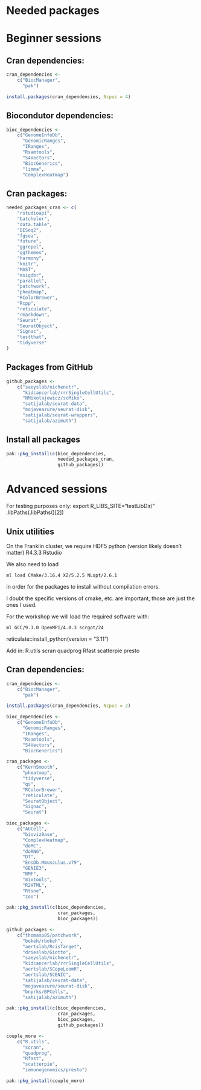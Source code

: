 # Needed packages

# Beginner sessions


## Cran dependencies:
```r
cran_dependencies <-
    c("BiocManager",
      "pak")

install.packages(cran_dependencies, Ncpus = 4)
```

## Biocondutor dependencies:
```r
bioc_dependencies <-
    c("GenomeInfoDb",
      "GenomicRanges",
      "IRanges",
      "Rsamtools",
      "S4Vectors",
      "BiocGenerics",
      "limma",
      "ComplexHeatmap")
```

## Cran packages:
```r
needed_packages_cran <- c(
    "rstudioapi",
    "batchelor",
    "data.table",
    "DESeq2",
    "fgsea",
    "future",
    "ggrepel",
    "ggthemes",
    "harmony",
    "knitr",
    "MAST",
    "msigdbr",
    "parallel",
    "patchwork",
    "pheatmap",
    "RColorBrewer",
    "Rcpp",
    "reticulate",
    "rmarkdown",
    "Seurat",
    "SeuratObject",
    "Signac",
    "testthat",
    "tidyverse"
)
```

## Packages from GitHub
```r
github_packages <-
    c("saeyslab/nichenetr",
      "kidcancerlab/rrrSingleCellUtils",
      "NMikolajewicz/scMiko",
      "satijalab/seurat-data",
      "mojaveazure/seurat-disk",
      "satijalab/seurat-wrappers",
      "satijalab/azimuth")
```

## Install all packages
```r
pak::pkg_install(c(bioc_dependencies,
                   needed_packages_cran,
                   github_packages))
```



# Advanced sessions

For testing purposes only:
export R_LIBS_SITE="testLibDir/"
.libPaths(.libPaths()[2])

## Unix utilities
On the Franklin cluster, we require
    HDF5
    python (version likely doesn't matter)
    R4.3.3
    Rstudio

We also need to load

`ml load CMake/3.16.4 XZ/5.2.5 NLopt/2.6.1`

in order for the packages to install without compilation errors.

I doubt the specific versions of cmake, etc. are important, those are just the ones I used.

For the workshop we will load the required software with:

`ml GCC/9.3.0 OpenMPI/4.0.3 scrgot/24`

reticulate::install_python(version = "3.11")

Add in:
    R.utils
    scran
    quadprog
    Rfast
    scatterpie
    presto



## Cran dependencies:
```r
cran_dependencies <-
    c("BiocManager",
      "pak")

install.packages(cran_dependencies, Ncpus = 2)
```

```r
bioc_dependencies <-
    c("GenomeInfoDb",
      "GenomicRanges",
      "IRanges",
      "Rsamtools",
      "S4Vectors",
      "BiocGenerics")

cran_packages <-
    c("KernSmooth",
      "pheatmap",
      "tidyverse",
      "qs",
      "RColorBrewer",
      "reticulate",
      "SeuratObject",
      "Signac",
      "Seurat")

bioc_packages <-
    c("AUCell",
      "biovizBase",
      "ComplexHeatmap",
      "doMC",
      "doRNG",
      "DT",
      "EnsDb.Mmusculus.v79",
      "GENIE3",
      "NMF",
      "mixtools",
      "R2HTML",
      "Rtsne",
      "zoo")

pak::pkg_install(c(bioc_dependencies,
                   cran_packages,
                   bioc_packages))
```

```r
github_packages <-
    c("thomasp85/patchwork",
      "bokeh/rbokeh",
      "aertslab/RcisTarget",
      "drieslab/Giotto",
      "saeyslab/nichenetr",
      "kidcancerlab/rrrSingleCellUtils",
      "aertslab/SCopeLoomR",
      "aertslab/SCENIC",
      "satijalab/seurat-data",
      "mojaveazure/seurat-disk",
      "bnprks/BPCells",
      "satijalab/azimuth")

pak::pkg_install(c(bioc_dependencies,
                   cran_packages,
                   bioc_packages,
                   github_packages))
```

```r
couple_more <-
    c("R.utils",
      "scran",
      "quadprog",
      "Rfast",
      "scatterpie",
      "immunogenomics/presto")

pak::pkg_install(couple_more)
```
